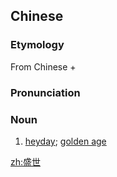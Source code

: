 ==Chinese==
{{zh-forms}}

===Etymology===
From Chinese {{m|zh|盛||[[abundant]], [[wax]]ing, [[flourish]]ing|tr=shèng}} + {{m|zh|世||[[time]], [[age]], [[era]]|tr=shì}}

===Pronunciation===
{{zh-pron
|m=shèngshì
|c=sing6 sai3
|mn=qz,xm:sēng-sè/zz:sēng-sì
|cat=n
}}

===Noun===
{{zh-noun}}

# [[heyday]]; [[golden age]]

[[zh:盛世]]